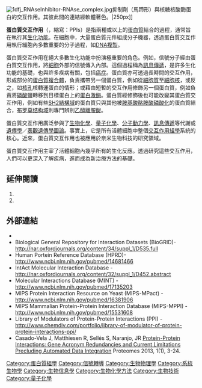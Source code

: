 [[Image:1dfj_RNAseInhibitor-RNAse_complex.jpg|thumb]]抑制劑（馬蹄形）與核糖核酸酶蛋白的交互作用。其彼此間的連結經軟體著色。|250px]]

'''蛋白質交互作用'''（{{lang-en|Protein–protein interactions}}，縮寫：PPIs）是指兩種或以上的[[蛋白質|蛋白質]]結合的過程，通常旨在執行其[[生化功能|生化功能]]。在細胞中，大量蛋白質元件組成分子機器，透過蛋白質交互作用執行細胞內多數重要的分子過程，如[[DNA複製|DNA複製]]。

蛋白質交互作用在絕大多數生化功能中扮演極重要的角色。例如，信號分子經由蛋白質交互作用，將[[細胞|細胞]]外部的信號傳入內部。這個過程稱為[[訊息傳遞|訊息傳遞]]，是許多生化功能的基礎，也與許多疾病有關，包括[[癌症|癌症]]。蛋白質亦可透過長時間的交互作用，形成部分的[[蛋白質複合體|蛋白質複合體]]，負責攜帶另一個蛋白質，例如從[[細胞質|細胞質]]至[[細胞核|細胞核]]，或反之，如[[核孔|核孔]]核轉運蛋白的情形；或藉由短暫的交互作用修飾另一個蛋白質，例如負責將[[磷酸鹽|磷酸鹽]]轉移到目標蛋白上的[[蛋白激酶|蛋白激酶]]。蛋白質經修飾後也可能改變其蛋白質交互作用，例如有些[[SH2結構域|SH2結構域]]的蛋白質只與其他被[[胺基酸|胺基酸]][[酪胺酸|酪胺酸]][[磷酸化|磷酸化]]的蛋白質結合，[[布罗莫结构域|布罗莫结构域]]則專門辨別[[乙醯離胺酸|乙醯離胺酸]]。

蛋白質交互作用廣泛參與了[[生物化學|生物化學]]、[[量子化學|量子化學]]、[[分子動力學|分子動力學]]、[[訊息傳遞|訊息傳遞]]等代謝或[[遺傳學|遺傳學]]／[[表觀遺傳學|表觀遺傳學]][[圖論|圖論]]。事實上，它是所有活體細胞中整個[[交互作用組學|交互作用組學]]系統的核心。近來，蛋白質交互作用也被應用於奈米生物科技的研究領域。

蛋白質交互作用主宰了活體細胞內幾乎所有的生化反應。透過研究這些交互作用，人們可以更深入了解疾病，進而成為新治療方法的基礎。

== 延伸閱讀 ==
#{{cite journal |author=De Las Rivas J, Fontanillo C |editor1-last=Lewitter |editor1-first=Fran |title=Protein-protein interactions essentials: key concepts to building and analyzing interactome networks |year=2010 |journal=PLoS Comput Biol |volume=6 |issue=6 |page=e1000807 |pmid=20589078 |pmc=2891586 |doi=10.1371/journal.pcbi.1000807 |language=en}}
#{{cite journal |author=Phizicky EM, Fields S |title=Protein-protein interactions: methods for detection and analysis |journal=Microbiol. Rev. |year=1995 |pages=94–123 |pmc=239356 |pmid=7708014 |language=en}}

== 外部連結 ==
*{{Dmoz|Science/Biology/Biochemistry_and_Molecular_Biology/Biomolecules/Proteins_and_Enzymes|Proteins and Enzymes}}{{en icon}}
* Biological General Repository for Interaction Datasets (BioGRID)- http://nar.oxfordjournals.org/content/34/suppl_1/D535.full {{Wayback|url=http://nar.oxfordjournals.org/content/34/suppl_1/D535.full |date=20161217033849 }}
* Human Portein Reference Database (HPRD)- http://www.ncbi.nlm.nih.gov/pubmed/14681466 {{Wayback|url=http://www.ncbi.nlm.nih.gov/pubmed/14681466 |date=20200518215201 }}
* IntAct Molecular Interaction Database - http://nar.oxfordjournals.org/content/32/suppl_1/D452.abstract {{Wayback|url=http://nar.oxfordjournals.org/content/32/suppl_1/D452.abstract |date=20200531020154 }}
* Molecular Interactions Database (MINT) - http://www.ncbi.nlm.nih.gov/pubmed/17135203 {{Wayback|url=http://www.ncbi.nlm.nih.gov/pubmed/17135203 |date=20200518215213 }}
* MIPS Protein Interaction Resource on Yeast (MIPS-MPact) - http://www.ncbi.nlm.nih.gov/pubmed/16381906 {{Wayback|url=http://www.ncbi.nlm.nih.gov/pubmed/16381906 |date=20200518215243 }}
* MIPS Mammalian Protein-Protein Interaction Database (MIPS-MPPI) - http://www.ncbi.nlm.nih.gov/pubmed/15531608 {{Wayback|url=http://www.ncbi.nlm.nih.gov/pubmed/15531608 |date=20200518215258 }}
* Library of Modulators of Protein-Protein Interactions (PPI) - http://www.chemdiv.com/portfolio/library-of-modulator-of-protein-protein-interactions-ppi/ {{Wayback|url=http://www.chemdiv.com/portfolio/library-of-modulator-of-protein-protein-interactions-ppi/ |date=20140529052823 }}
* Casado-Vela J, Matthiesen R, Sellés S, Naranjo, JR [http://www.mdpi.com/2227-7382/1/1/3 Protein-Protein Interactions: Gene Acronym Redundancies and Current Limitations Precluding Automated Data Integration] {{Wayback|url=http://www.mdpi.com/2227-7382/1/1/3 |date=20210502085944 }} Proteomes 2013, 1(1), 3-24.

{{组学}}

[[Category:蛋白質組學|Category:蛋白質組學]]
[[Category:信號轉導|Category:信號轉導]]
[[Category:生物物理學|Category:生物物理學]]
[[Category:系統生物學|Category:系統生物學]]
[[Category:生物信息學|Category:生物信息學]]
[[Category:生物化學方法|Category:生物化學方法]]
[[Category:生物技術|Category:生物技術]]
[[Category:量子化學|Category:量子化學]]